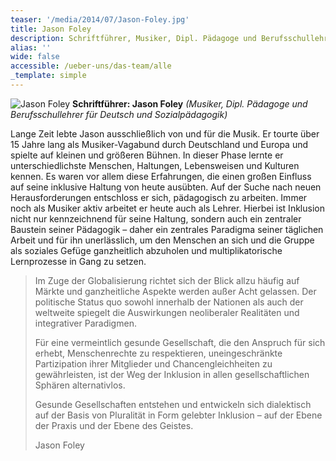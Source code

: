 ```yaml
---
teaser: '/media/2014/07/Jason-Foley.jpg'
title: Jason Foley
description: Schriftführer, Musiker, Dipl. Pädagoge und Berufsschullehrer
alias: ''
wide: false
accessible: /ueber-uns/das-team/alle
_template: simple
---
```


![Jason Foley](/media/2014/07/Jason-Foley.jpg 'Jason Foley') **Schriftführer: Jason Foley** _(Musiker, Dipl. Pädagoge und Berufsschullehrer für Deutsch und Sozialpädagogik)_

Lange Zeit lebte Jason ausschließlich von und für die Musik. Er tourte über 15 Jahre lang als Musiker-Vagabund durch Deutschland und Europa und spielte auf kleinen und größeren Bühnen. In dieser Phase lernte er unterschiedlichste Menschen, Haltungen, Lebensweisen und Kulturen kennen. Es waren vor allem diese Erfahrungen, die einen großen Einfluss auf seine inklusive Haltung von heute ausübten. Auf der Suche nach neuen Herausforderungen entschloss er sich, pädagogisch zu arbeiten. Immer noch als Musiker aktiv arbeitet er heute auch als Lehrer. Hierbei ist Inklusion nicht nur kennzeichnend für seine Haltung, sondern auch ein zentraler Baustein seiner Pädagogik – daher ein zentrales Paradigma seiner täglichen Arbeit und für ihn unerlässlich, um den Menschen an sich und die Gruppe als soziales Gefüge ganzheitlich abzuholen und multiplikatorische Lernprozesse in Gang zu setzen.

> Im Zuge der Globalisierung richtet sich der Blick allzu häufig auf Märkte und ganzheitliche Aspekte werden außer Acht gelassen. Der politische Status quo sowohl innerhalb der Nationen als auch der weltweite spiegelt die Auswirkungen neoliberaler Realitäten und integrativer Paradigmen.
>
> Für eine vermeintlich gesunde Gesellschaft, die den Anspruch für sich erhebt, Menschenrechte zu respektieren, uneingeschränkte Partizipation ihrer Mitglieder und Chancengleichheiten zu gewährleisten, ist der Weg der Inklusion in allen gesellschaftlichen Sphären alternativlos.
>
> Gesunde Gesellschaften entstehen und entwickeln sich dialektisch auf der Basis von Pluralität in Form gelebter Inklusion – auf der Ebene der Praxis und der Ebene des Geistes.
>
> Jason Foley

